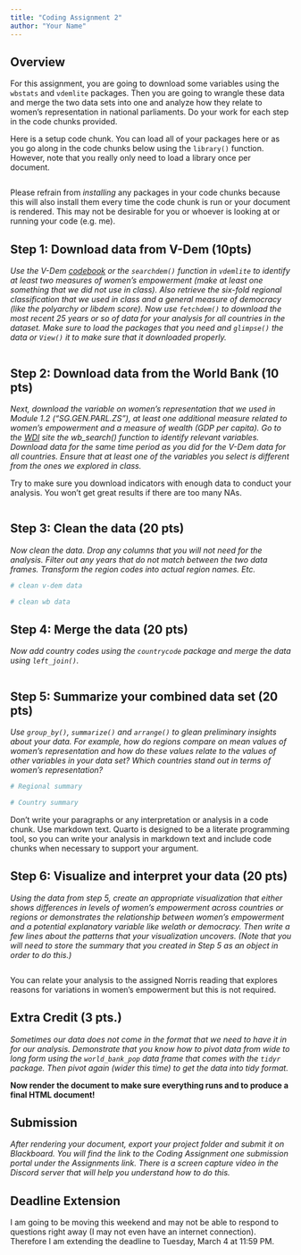 ```yaml
---
title: "Coding Assignment 2"
author: "Your Name"
---
```


## Overview

For this assignment, you are going to download some variables using the `wbstats` and `vdemlite` packages. Then you are going to wrangle these data and merge the two data sets into one and analyze how they relate to women's representation in national parliaments. Do your work for each step in the code chunks provided. 

Here is a setup code chunk. You can load all of your packages here or as you go along in the code chunks below using the `library()` function. However, note that you really only need to load a library once per document. 

```r

```

:::{.callout-warning}
Please refrain from *installing* any packages in your code chunks because this will also install them every time the code chunk is run or your document is rendered. This may not be desirable for you or whoever is looking at or running your code (e.g. me).
:::

## Step 1: Download data from V-Dem (10pts)

*Use the V-Dem [codebook](https://www.v-dem.net/data/reference-documents/) or the `searchdem()` function in `vdemlite` to identify at least two measures of women's empowerment (make at least one something that we did not use in class). Also retrieve the six-fold regional classification that we used in class and a general measure of democracy (like the polyarchy or libdem score). Now use `fetchdem()` to download the most recent 25 years or so of data for your analysis for all countries in the dataset. Make sure to load the packages that you need and `glimpse()` the data or `View()` it to make sure that it downloaded properly.* 

```r

```

## Step 2: Download data from the World Bank (10 pts)

*Next, download the variable on women's representation that we used in Module 1.2 ("SG.GEN.PARL.ZS"), at least one additional measure related to women's empowerment and a measure of wealth (GDP per capita). Go to the [WDI](https://databank.worldbank.org/source/world-development-indicators) site the wb_search() function to identify relevant variables. Download data for the same time period as you did for the V-Dem data for all countries. Ensure that at least one of the variables you select is different from the ones we explored in class.* 

::: {.callout-important}
Try to make sure you download indicators with enough data to conduct your analysis. You won't get great results if there are too many NAs. 
:::

```r

```

## Step 3: Clean the data (20 pts)

*Now clean the data. Drop any columns that you will not need for the analysis. Filter out any years that do not match between the two data frames. Transform the region codes into actual region names. Etc.*

```r
# clean v-dem data

```

```r
# clean wb data

```

## Step 4: Merge the data (20 pts)

*Now add country codes using the `countrycode` package and merge the data using `left_join()`.* 

```r

```

## Step 5: Summarize your combined data set (20 pts)

*Use `group_by()`, `summarize()` and `arrange()` to glean preliminary insights about your data. For example, how do regions compare on mean values of women's representation and how do these values relate to the values of other variables in your data set? Which countries stand out in terms of women's representation?* 

```r
# Regional summary

```

```r
# Country summary

```

::: {.callout-warning}
Don't write your paragraphs or any interpretation or analysis in a code chunk. Use markdown text. Quarto is designed to be a literate programming tool, so you can write your analysis in markdown text and include code chunks when necessary to support your argument.
:::

## Step 6: Visualize and interpret your data (20 pts)

*Using the data from step 5, create an appropriate visualization that either shows differences in levels of women's empowerment across countries or regions or demonstrates the relationship between women's empowerment and a potential explanatory variable like welath or democracy. Then write a few lines about the patterns that your visualization uncovers. (Note that you will need to store the summary that you created in Step 5 as an object in order to do this.)*

```r

```

::: {.callout-note}
You can relate your analysis to the assigned Norris reading that explores reasons for variations in women's empowerment but this is not required.
:::

## Extra Credit (3 pts.)

*Sometimes our data does not come in the format that we need to have it in for our analysis. Demonstrate that you know how to pivot data from wide to long form using the `world_bank_pop` data frame that comes with the `tidyr` package. Then pivot again (wider this time) to get the data into tidy format.*

**Now render the document to make sure everything runs and to produce a final HTML document!**

## Submission

*After rendering your document, export your project folder and submit it on Blackboard. You will find the link to the Coding Assignment one submission portal under the Assignments link. There is a screen capture video in the Discord server that will help you understand how to do this.*

::: {callout-important}
# Deadline Extension
I am going to be moving this weekend and may not be able to respond to questions right away (I may not even have an internet connection). Therefore I am extending the deadline to Tuesday, March 4 at 11:59 PM.
:::
